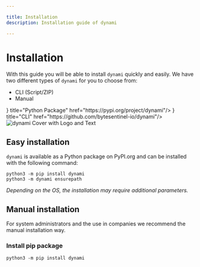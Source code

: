 ```yaml
---

title: Installation
description: Installation guide of dynami

---
```



# Installation

With this guide you will be able to install `dynami` quickly and easily. We have two different types of `dynami` for you to choose from: 
* CLI (Script/ZIP)
* Manual

<Cards>
    <Card icon={
        <svg xmlns="http://www.w3.org/2000/svg" width="24" height="24" fill="currentColor" class="bi bi-filetype-py" viewBox="0 0 24 16">
            <path fill-rule="evenodd" d="M14 4.5V14a2 2 0 0 1-2 2H7v-1h5a1 1 0 0 0 1-1V4.5h-2A1.5 1.5 0 0 1 9.5 3V1H4a1 1 0 0 0-1 1v9H2V2a2 2 0 0 1 2-2h5.5L14 4.5ZM0 11.85h1.6c.289 0 .533.06.732.179.201.117.355.276.46.477.105.201.158.427.158.677 0 .25-.054.476-.16.677-.106.199-.26.357-.464.474a1.452 1.452 0 0 1-.732.173H.79v1.342H0V11.85Zm2.06 1.714a.795.795 0 0 0 .085-.381c0-.227-.062-.4-.185-.521-.123-.122-.294-.182-.513-.182H.788v1.406h.66a.794.794 0 0 0 .374-.082.574.574 0 0 0 .238-.24Zm2.963.75v1.535H4.23v-1.52L2.89 11.85h.876l.853 1.696h.032l.856-1.696h.855l-1.339 2.464Z"/>
        </svg>
    } title="Python Package" href="https://pypi.org/project/dynami"/>
    <Card icon={
        <svg xmlns="http://www.w3.org/2000/svg" width="24" height="24" fill="currentColor" class="bi bi-terminal-fill" viewBox="0 0 24 16">
            <path d="M0 3a2 2 0 0 1 2-2h12a2 2 0 0 1 2 2v10a2 2 0 0 1-2 2H2a2 2 0 0 1-2-2V3zm9.5 5.5h-3a.5.5 0 0 0 0 1h3a.5.5 0 0 0 0-1zm-6.354-.354a.5.5 0 1 0 .708.708l2-2a.5.5 0 0 0 0-.708l-2-2a.5.5 0 1 0-.708.708L4.793 6.5 3.146 8.146z"/>
        </svg>
    } title="CLI" href="https://github.com/bytesentinel-io/dynami"/>
</Cards>

<br />

<Image src="/images/cli_term_install.webp" alt="dynami Cover with Logo and Text" width={1000} height={1000} className="rounded-xl" priority />

## Easy installation

`dynami` is available as a Python package on PyPI.org and can be installed with the following command:

```shell copy
python3 -m pip install dynami
python3 -m dynami ensurepath
```

*Depending on the OS, the installation may require additional parameters.*

## Manual installation

For system administrators and the use in companies we recommend the manual installation way.

<Steps>

### Install pip package

```shell copy
python3 -m pip install dynami
```

</Steps>